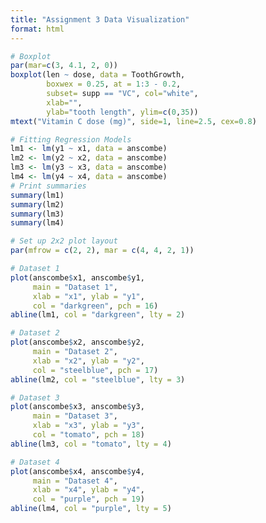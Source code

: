 ```yaml
---
title: "Assignment 3 Data Visualization"
format: html
---
```


```r
# Boxplot
par(mar=c(3, 4.1, 2, 0))
boxplot(len ~ dose, data = ToothGrowth,
        boxwex = 0.25, at = 1:3 - 0.2,
        subset= supp == "VC", col="white",
        xlab="",
        ylab="tooth length", ylim=c(0,35))
mtext("Vitamin C dose (mg)", side=1, line=2.5, cex=0.8)
```
```r
# Fitting Regression Models
lm1 <- lm(y1 ~ x1, data = anscombe)
lm2 <- lm(y2 ~ x2, data = anscombe)
lm3 <- lm(y3 ~ x3, data = anscombe)
lm4 <- lm(y4 ~ x4, data = anscombe)
# Print summaries
summary(lm1)
summary(lm2)
summary(lm3)
summary(lm4)

# Set up 2x2 plot layout
par(mfrow = c(2, 2), mar = c(4, 4, 2, 1))

# Dataset 1
plot(anscombe$x1, anscombe$y1,
     main = "Dataset 1",
     xlab = "x1", ylab = "y1",
     col = "darkgreen", pch = 16)
abline(lm1, col = "darkgreen", lty = 2)

# Dataset 2
plot(anscombe$x2, anscombe$y2,
     main = "Dataset 2",
     xlab = "x2", ylab = "y2",
     col = "steelblue", pch = 17)
abline(lm2, col = "steelblue", lty = 3)

# Dataset 3
plot(anscombe$x3, anscombe$y3,
     main = "Dataset 3",
     xlab = "x3", ylab = "y3",
     col = "tomato", pch = 18)
abline(lm3, col = "tomato", lty = 4)

# Dataset 4
plot(anscombe$x4, anscombe$y4,
     main = "Dataset 4",
     xlab = "x4", ylab = "y4",
     col = "purple", pch = 19)
abline(lm4, col = "purple", lty = 5)
```

